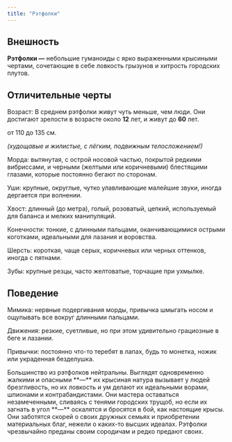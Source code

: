 ```yaml
---
title: "Рэтфолки"
---
```


## Внешность

**Рэтфолки —** небольшие гуманоиды с ярко выраженными крысиными чертами, сочетающие в себе ловкость грызунов и хитрость городских плутов.

## Отличительные черты

Возраст: В среднем рэтфолки живут чуть меньше, чем люди. Они достигают зрелости в возрасте около **12** лет, и живут до **60** лет.

<Card title="Рост" icon="ruler" iconType="solid" horizontal href="/quickstart">
  от 110 до 135 см.

  _(худощавые и жилистые, с лёгким, подвижным телосложением!)_
</Card>

Морда: вытянутая, с острой носовой частью, покрытой редкими вибриссами, и черными (желтыми или коричневыми) блестящими глазами, которые постоянно бегают по сторонам.

Уши: крупные, округлые, чутко улавливающие малейшие звуки, иногда дергается при волнении.

Хвост: длинный (до метра), голый, розоватый, цепкий, используемый для баланса и мелких манипуляций.

Конечности: тонкие, с длинными пальцами, оканчивающимися острыми коготками, идеальными для лазания и воровства.

Шерсть: короткая, чаще серых, коричневых или черных оттенков, иногда с пятнами.

Зубы: крупные резцы, часто желтоватые, торчащие при ухмылке.

## Поведение

Мимика: нервные подергивания морды, привычка шмыгать носом и ощупывать все вокруг длинными пальцами.

Движения: резкие, суетливые, но при этом удивительно грациозные в беге и лазании.

Привычки: постоянно что-то теребят в лапах, будь то монетка, ножик или украденная безделушка.

<Tip>
  Большинство из рэтфолков нейтральны. Выглядят одновременно жалкими и опасными **—** их крысиная натура вызывает у людей брезгливость, но их ловкость и ум делают их идеальными ворами, шпионами и контрабандистами. Они мастера оставаться незамеченными, сливаясь с тенями городских трущоб, но если их загнать в угол **—** оскалятся и бросятся в бой, как настоящие крысы. Они заботятся скорей о своих дружных семьях и приобретении материальных благ, нежели о каких-то высших идеалах. Рэтфолки чрезвычайно преданы своим сородичам и редко предают своих.
</Tip>